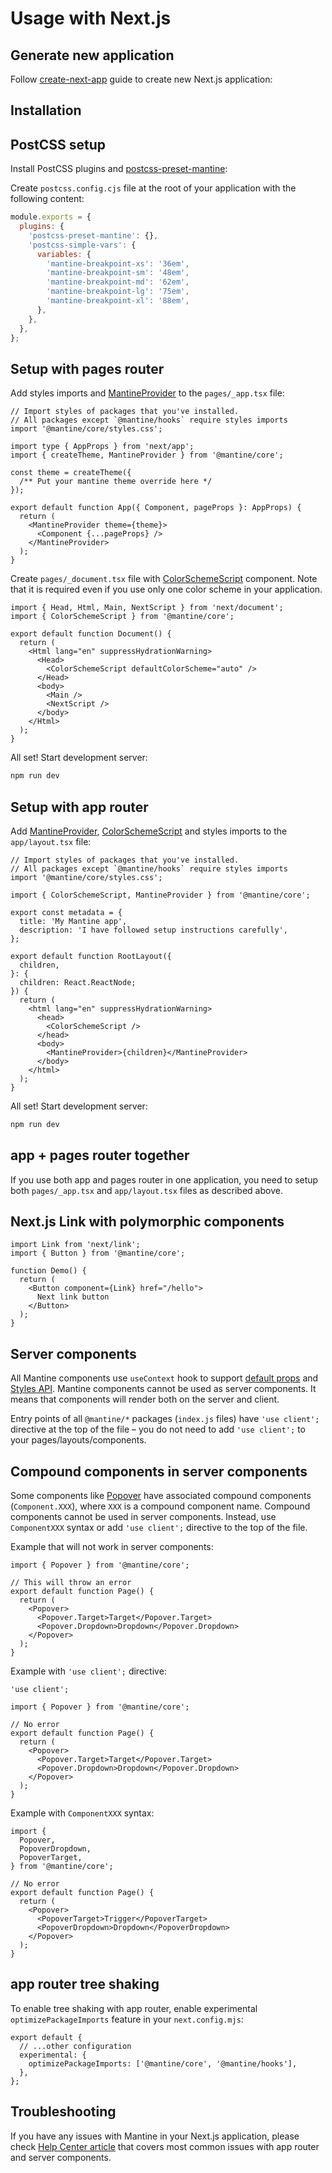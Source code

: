 

# Usage with Next.js

<GetTemplates type="next" />

## Generate new application

Follow [create-next-app](https://nextjs.org/docs/pages/api-reference/create-next-app) guide to
create new Next.js application:

<NpmScript
  yarnScript="yarn create next-app --typescript"
  npmScript="npx create-next-app@latest --typescript"
/>

## Installation

<PackagesInstallation />

## PostCSS setup

Install PostCSS plugins and [postcss-preset-mantine](/styles/postcss-preset):

<InstallScript
  packages="postcss postcss-preset-mantine postcss-simple-vars"
  dev
/>

Create `postcss.config.cjs` file at the root of your application with the following content:

```js
module.exports = {
  plugins: {
    'postcss-preset-mantine': {},
    'postcss-simple-vars': {
      variables: {
        'mantine-breakpoint-xs': '36em',
        'mantine-breakpoint-sm': '48em',
        'mantine-breakpoint-md': '62em',
        'mantine-breakpoint-lg': '75em',
        'mantine-breakpoint-xl': '88em',
      },
    },
  },
};
```

## Setup with pages router

Add styles imports and [MantineProvider](/theming/mantine-provider) to the `pages/_app.tsx` file:

```tsx
// Import styles of packages that you've installed.
// All packages except `@mantine/hooks` require styles imports
import '@mantine/core/styles.css';

import type { AppProps } from 'next/app';
import { createTheme, MantineProvider } from '@mantine/core';

const theme = createTheme({
  /** Put your mantine theme override here */
});

export default function App({ Component, pageProps }: AppProps) {
  return (
    <MantineProvider theme={theme}>
      <Component {...pageProps} />
    </MantineProvider>
  );
}
```

Create `pages/_document.tsx` file with [ColorSchemeScript](/theming/color-schemes) component.
Note that it is required even if you use only one color scheme in your application.

```tsx
import { Head, Html, Main, NextScript } from 'next/document';
import { ColorSchemeScript } from '@mantine/core';

export default function Document() {
  return (
    <Html lang="en" suppressHydrationWarning>
      <Head>
        <ColorSchemeScript defaultColorScheme="auto" />
      </Head>
      <body>
        <Main />
        <NextScript />
      </body>
    </Html>
  );
}
```

All set! Start development server:

```bash
npm run dev
```

## Setup with app router

Add [MantineProvider](/theming/mantine-provider), [ColorSchemeScript](/theming/color-schemes)
and styles imports to the `app/layout.tsx` file:

```tsx
// Import styles of packages that you've installed.
// All packages except `@mantine/hooks` require styles imports
import '@mantine/core/styles.css';

import { ColorSchemeScript, MantineProvider } from '@mantine/core';

export const metadata = {
  title: 'My Mantine app',
  description: 'I have followed setup instructions carefully',
};

export default function RootLayout({
  children,
}: {
  children: React.ReactNode;
}) {
  return (
    <html lang="en" suppressHydrationWarning>
      <head>
        <ColorSchemeScript />
      </head>
      <body>
        <MantineProvider>{children}</MantineProvider>
      </body>
    </html>
  );
}
```

All set! Start development server:

```bash
npm run dev
```

## app + pages router together

If you use both app and pages router in one application, you need to setup both `pages/_app.tsx`
and `app/layout.tsx` files as described above.

## Next.js Link with polymorphic components

```tsx
import Link from 'next/link';
import { Button } from '@mantine/core';

function Demo() {
  return (
    <Button component={Link} href="/hello">
      Next link button
    </Button>
  );
}
```

## Server components

All Mantine components use `useContext` hook to support [default props](/theming/default-props)
and [Styles API](/styles/styles-api). Mantine components cannot be used as server components.
It means that components will render both on the server and client.

Entry points of all `@mantine/*` packages (`index.js` files) have `'use client';` directive at the
top of the file – you do not need to add `'use client';` to your pages/layouts/components.

## Compound components in server components

Some components like [Popover](/core/popover) have associated compound components (`Component.XXX`),
where `XXX` is a compound component name. Compound components cannot be used in server components.
Instead, use `ComponentXXX` syntax or add `'use client';` directive to the top of the file.

Example that will not work in server components:

```tsx
import { Popover } from '@mantine/core';

// This will throw an error
export default function Page() {
  return (
    <Popover>
      <Popover.Target>Target</Popover.Target>
      <Popover.Dropdown>Dropdown</Popover.Dropdown>
    </Popover>
  );
}
```

Example with `'use client';` directive:

```tsx
'use client';

import { Popover } from '@mantine/core';

// No error
export default function Page() {
  return (
    <Popover>
      <Popover.Target>Target</Popover.Target>
      <Popover.Dropdown>Dropdown</Popover.Dropdown>
    </Popover>
  );
}
```

Example with `ComponentXXX` syntax:

```tsx
import {
  Popover,
  PopoverDropdown,
  PopoverTarget,
} from '@mantine/core';

// No error
export default function Page() {
  return (
    <Popover>
      <PopoverTarget>Trigger</PopoverTarget>
      <PopoverDropdown>Dropdown</PopoverDropdown>
    </Popover>
  );
}
```

## app router tree shaking

To enable tree shaking with app router, enable experimental `optimizePackageImports` feature in
your `next.config.mjs`:

```tsx
export default {
  // ...other configuration
  experimental: {
    optimizePackageImports: ['@mantine/core', '@mantine/hooks'],
  },
};
```

## Troubleshooting

If you have any issues with Mantine in your Next.js application, please check
[Help Center article](https://help.mantine.dev/q/server-components) that covers
most common issues with app router and server components.
